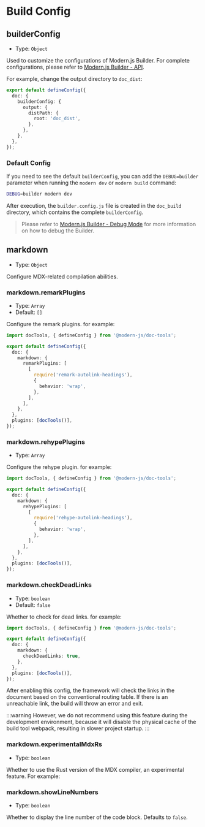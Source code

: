 # Build Config

## builderConfig

- Type: `Object`

Used to customize the configurations of Modern.js Builder. For complete configurations, please refer to [Modern.js Builder - API](https://modernjs.dev/builder/en/api/index.html).

For example, change the output directory to `doc_dist`:

```ts title="modern.config.ts"
export default defineConfig({
  doc: {
    builderConfig: {
      output: {
        distPath: {
          root: 'doc_dist',
        },
      },
    },
  },
});
```

### Default Config

If you need to see the default `builderConfig`, you can add the `DEBUG=builder` parameter when running the `modern dev` or `modern build` command:

```bash
DEBUG=builder modern dev
```

After execution, the `builder.config.js` file is created in the `doc_build` directory, which contains the complete `builderConfig`.

> Please refer to [Modern.js Builder - Debug Mode](https://modernjs.dev/builder/en/guide/debug/debug-mode.html) for more information on how to debug the Builder.

## markdown

- Type: `Object`

Configure MDX-related compilation abilities.

### markdown.remarkPlugins

- Type: `Array`
- Default: `[]`

Configure the remark plugins. for example:

```ts title="modern.config.ts"
import docTools, { defineConfig } from '@modern-js/doc-tools';

export default defineConfig({
  doc: {
    markdown: {
      remarkPlugins: [
        [
          require('remark-autolink-headings'),
          {
            behavior: 'wrap',
          },
        ],
      ],
    },
  },
  plugins: [docTools()],
});
```

### markdown.rehypePlugins

- Type: `Array`

Configure the rehype plugin. for example:

```ts title="modern.config.ts"
import docTools, { defineConfig } from '@modern-js/doc-tools';

export default defineConfig({
  doc: {
    markdown: {
      rehypePlugins: [
        [
          require('rehype-autolink-headings'),
          {
            behavior: 'wrap',
          },
        ],
      ],
    },
  },
  plugins: [docTools()],
});
```

### markdown.checkDeadLinks

- Type: `boolean`
- Default: `false`

Whether to check for dead links. for example:

```ts title="modern.config.ts"
import docTools, { defineConfig } from '@modern-js/doc-tools';

export default defineConfig({
  doc: {
    markdown: {
      checkDeadLinks: true,
    },
  },
  plugins: [docTools()],
});
```

After enabling this config, the framework will check the links in the document based on the conventional routing table. If there is an unreachable link, the build will throw an error and exit.

:::warning
However, we do not recommend using this feature during the development environment, because it will disable the physical cache of the build tool webpack, resulting in slower project startup.
:::

### markdown.experimentalMdxRs

- Type: `boolean`

Whether to use the Rust version of the MDX compiler, an experimental feature. For example:


<MdxRs />

### markdown.showLineNumbers

- Type: `boolean`

Whether to display the line number of the code block. Defaults to `false`.
